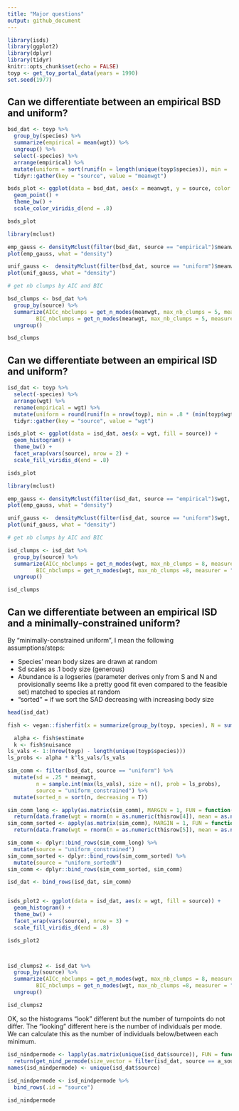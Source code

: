 ```yaml
---
title: "Major questions"
output: github_document
---
```


```r
library(isds)
library(ggplot2)
library(dplyr)
library(tidyr)
knitr::opts_chunk$set(echo = FALSE)
toyp <- get_toy_portal_data(years = 1990)
set.seed(1977)
```

## Can we differentiate between an empirical BSD and uniform?

```r

bsd_dat <- toyp %>%
  group_by(species) %>%
  summarize(empirical = mean(wgt)) %>%
  ungroup() %>%
  select(-species) %>%
  arrange(empirical) %>%
  mutate(uniform = sort(runif(n = length(unique(toyp$species)), min = .8 * (min(toyp$wgt)), max = 1.2 * (max(toyp$wgt))))) %>%
  tidyr::gather(key = "source", value = "meanwgt")

bsds_plot <- ggplot(data = bsd_dat, aes(x = meanwgt, y = source, color = source)) +
  geom_point() +
  theme_bw() +
  scale_color_viridis_d(end = .8)

bsds_plot
```

```r
library(mclust)

emp_gauss <- densityMclust(filter(bsd_dat, source == "empirical")$meanwgt, G =  1:5, modelNames = c("V"))
plot(emp_gauss, what = "density")

unif_gauss <-  densityMclust(filter(bsd_dat, source == "uniform")$meanwgt, G =  1:5, modelNames = c("V"))
plot(unif_gauss, what = "density")

# get nb clumps by AIC and BIC

bsd_clumps <- bsd_dat %>%
  group_by(source) %>%
  summarize(AICc_nbclumps = get_n_modes(meanwgt, max_nb_clumps = 5, measurer = "aicc"),
         BIC_nbclumps = get_n_modes(meanwgt, max_nb_clumps = 5, measurer = "bic")) %>%
  ungroup()

bsd_clumps

```


## Can we differentiate between an empirical ISD and uniform?

```r

isd_dat <- toyp %>%
  select(-species) %>%
  arrange(wgt) %>%
  rename(empirical = wgt) %>%
  mutate(uniform = round(runif(n = nrow(toyp), min = .8 * (min(toyp$wgt)), max = 1.2 * (max(toyp$wgt))))) %>%
  tidyr::gather(key = "source", value = "wgt")

isds_plot <- ggplot(data = isd_dat, aes(x = wgt, fill = source)) +
  geom_histogram() +
  theme_bw() +
  facet_wrap(vars(source), nrow = 2) +
  scale_fill_viridis_d(end = .8)

isds_plot
```


```r
library(mclust)

emp_gauss <- densityMclust(filter(isd_dat, source == "empirical")$wgt, G =  1:8, modelNames = c("V"))
plot(emp_gauss, what = "density")

unif_gauss <-  densityMclust(filter(isd_dat, source == "uniform")$wgt, G =  1:8, modelNames = c("V"))
plot(unif_gauss, what = "density")

# get nb clumps by AIC and BIC

isd_clumps <- isd_dat %>%
  group_by(source) %>%
  summarize(AICc_nbclumps = get_n_modes(wgt, max_nb_clumps = 8, measurer = "aicc"),
         BIC_nbclumps = get_n_modes(wgt, max_nb_clumps =8, measurer = "bic")) %>%
  ungroup()

isd_clumps

```
## Can we differentiate between an empirical ISD and a minimally-constrained uniform?

By "minimally-constrained uniform", I mean the following assumptions/steps:

* Species' mean body sizes are drawn at random
* Sd scales as .1 body size (generous)
* Abundance is a logseries (parameter derives only from S and N and provisionally seems like a pretty good fit even compared to the feasible set) matched to species at random
* "sorted" = if we sort the SAD decreasing with increasing body size

```r

head(isd_dat)

fish <- vegan::fisherfit(x = summarize(group_by(toyp, species), N = sum(n()))$N)

  alpha <- fish$estimate
  k <- fish$nuisance
ls_vals <- 1:(nrow(toyp) - length(unique(toyp$species)))
ls_probs <- alpha * k^ls_vals/ls_vals

sim_comm <- filter(bsd_dat, source == "uniform") %>%
  mutate(sd = .25 * meanwgt,
         n = sample.int(max(ls_vals), size = n(), prob = ls_probs),
         source = "uniform_constrained") %>%
  mutate(sorted_n = sort(n, decreasing = T))

sim_comm_long <- apply(as.matrix(sim_comm), MARGIN = 1, FUN = function(thisrow) 
  return(data.frame(wgt = rnorm(n = as.numeric(thisrow[4]), mean = as.numeric(thisrow[2]), sd = as.numeric(thisrow[3])))))
sim_comm_sorted <- apply(as.matrix(sim_comm), MARGIN = 1, FUN = function(thisrow) 
  return(data.frame(wgt = rnorm(n = as.numeric(thisrow[5]), mean = as.numeric(thisrow[2]), sd = as.numeric(thisrow[3])))))

sim_comm <- dplyr::bind_rows(sim_comm_long) %>%
  mutate(source = "uniform_constrained") 
sim_comm_sorted <- dplyr::bind_rows(sim_comm_sorted) %>%
  mutate(source = "uniform_sortedN")
sim_comm <- dplyr::bind_rows(sim_comm_sorted, sim_comm)

isd_dat <- bind_rows(isd_dat, sim_comm)


isds_plot2 <- ggplot(data = isd_dat, aes(x = wgt, fill = source)) +
  geom_histogram() +
  theme_bw() +
  facet_wrap(vars(source), nrow = 3) +
  scale_fill_viridis_d(end = .8)

isds_plot2



isd_clumps2 <- isd_dat %>%
  group_by(source) %>%
  summarize(AICc_nbclumps = get_n_modes(wgt, max_nb_clumps = 8, measurer = "aicc"),
         BIC_nbclumps = get_n_modes(wgt, max_nb_clumps =8, measurer = "bic")) %>%
  ungroup()

isd_clumps2


```


OK, so the histograms "look" different but the number of turnpoints do not differ. The "looking" different here is the number of individuals per mode. We can calculate this as the number of individuals below/between each minimum. 

```r

isd_nindpermode <- lapply(as.matrix(unique(isd_dat$source)), FUN = function(a_source, isd_dat) 
  return(get_nind_permode(size_vector = filter(isd_dat, source == a_source)$wgt)), isd_dat = isd_dat) 
names(isd_nindpermode) <- unique(isd_dat$source)
  
isd_nindpermode <- isd_nindpermode %>%
  bind_rows(.id = "source")

isd_nindpermode

```
